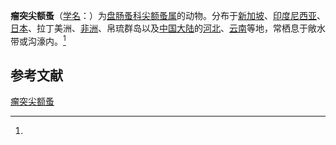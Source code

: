 {{Speciesbox
| name = 瘤突尖额蚤
| status = 
| status_system = 
| image = 
| genus = Alona
| species = verrucosa
| authority = (Sars, 1901)<ref name='id12375'>{{cite web| url =http://www.bioinfo.cn/db05/BjdwSpecies.php?action=view&id=12375| title =瘤突尖额蚤| work =《中国动物物种编目数据库》| publisher =中国科学院微生物研究所| author =中国科学院动物研究所| accessdate =2009-04-28| deadurl =yes| archiveurl =https://web.archive.org/web/20160305032353/http://www.bioinfo.cn/db05/BjdwSpecies.php?action=view&id=12375| archivedate =2016-03-05}}</ref>
}}

'''瘤突尖额蚤'''（[[学名|学名]]：{{lang|la|''Alona verrucosa''}}）为[[盘肠蚤科|盘肠蚤科]][[尖额蚤属|尖额蚤属]]的动物。分布于[[新加坡|新加坡]]、[[印度尼西亚|印度尼西亚]]、[[日本|日本]]、拉丁美洲、[[非洲|非洲]]、帛琉群岛以及[[中国大陆|中国大陆]]的[[河北|河北]]、[[云南|云南]]等地，常栖息于敞水带或沟濠内。<ref name='id12375'/>

== 参考文献 ==
{{reflist}}

{{Wikispecies|Alona verrucosa}}
{{Taxonbar|from=Q4557481}}

[[Category:尖额蚤属|瘤突尖额蚤]]


{{节肢动物小作品}}